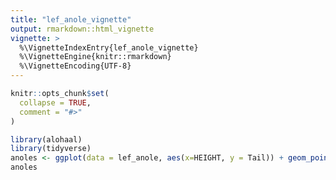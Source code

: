 ```yaml
---
title: "lef_anole_vignette"
output: rmarkdown::html_vignette
vignette: >
  %\VignetteIndexEntry{lef_anole_vignette}
  %\VignetteEngine{knitr::rmarkdown}
  %\VignetteEncoding{UTF-8}
---
```


```r
knitr::opts_chunk$set(
  collapse = TRUE,
  comment = "#>"
)
```

```r
library(alohaal)
library(tidyverse)
anoles <- ggplot(data = lef_anole, aes(x=HEIGHT, y = Tail)) + geom_point(aes(color = SEASON, shape = SEASON), alpha = 0.8) + labs(title = "Height and Tail Length of Anoles By Season of Data Collection") + xlim(0,25)
anoles
```
